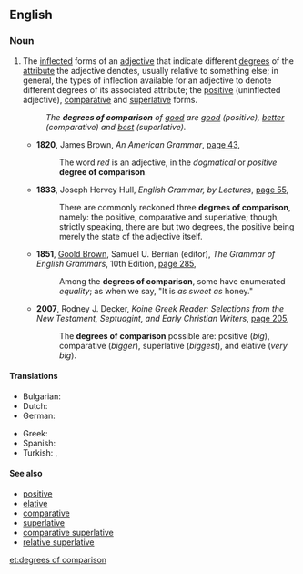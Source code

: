 ==English==
{{wikipedia|Comparison (grammar)}}
{{rfc}}
===Noun===
{{en-plural noun|head=[[degree]]s of [[comparison]]|sg=degree of comparison}}

# {{context|linguistics|grammar|lang=en}} The [[inflected]] forms of an [[adjective]] that indicate different [[degree]]s of the [[attribute]] the adjective denotes, usually relative to something else; in general, the types of inflection available for an adjective to denote different degrees of its associated attribute; the [[positive#Noun|positive]] (uninflected adjective), [[comparative#Noun|comparative]] and [[superlative#Noun|superlative]] forms.
#: ''The '''degrees of comparison''' of [[good]] are [[good]] (positive), [[better]] (comparative) and [[best]] (superlative).''
#* '''1820''', James Brown, ''An American Grammar'', [http://books.google.com.au/books?id=Y5Y_AAAAYAAJ&pg=PA43&dq=%22degree%7Cdegrees+of+comparison%22&hl=en&sa=X&ei=-3MxUs_QC4rBkgWz_YGwBQ&redir_esc=y#v=onepage&q=%22degree%7Cdegrees%20of%20comparison%22&f=false page 43],
#*: The word ''red'' is an adjective, in the ''dogmatical'' or ''positive'' '''degree of comparison'''.
#* '''1833''', Joseph Hervey Hull, ''English Grammar, by Lectures'', [http://books.google.com.au/books?id=J2oVAQAAMAAJ&pg=PA55&dq=%22degree%7Cdegrees+of+comparison%22&hl=en&sa=X&ei=-3MxUs_QC4rBkgWz_YGwBQ&redir_esc=y#v=onepage&q=%22degree%7Cdegrees%20of%20comparison%22&f=false page 55],
#*: There are commonly reckoned three '''degrees of comparison''', namely: the positive, comparative and superlative; though, strictly speaking, there are but two degrees, the positive being merely the state of the adjective itself.
#* '''1851''', [[w:Goold Brown|Goold Brown]], Samuel U. Berrian (editor), ''The Grammar of English Grammars'', 10th Edition, [http://books.google.com.au/books?id=q4gSAAAAIAAJ&pg=PA285&dq=%22degree%7Cdegrees+of+comparison%22&hl=en&sa=X&ei=-3MxUs_QC4rBkgWz_YGwBQ&redir_esc=y#v=onepage&q=%22degree%7Cdegrees%20of%20comparison%22&f=false page 285],
#*: Among the '''degrees of comparison''', some have enumerated ''equality''; as when we say, "It is ''as sweet as'' honey."
#* '''2007''', Rodney J. Decker, ''Koine Greek Reader: Selections from the New Testament, Septuagint, and Early Christian Writers'', [http://books.google.com.au/books?id=lSSIqvEHSvUC&pg=PA205&dq=%22degree%7Cdegrees+of+comparison%22&hl=en&sa=X&ei=-3MxUs_QC4rBkgWz_YGwBQ&redir_esc=y#v=onepage&q=%22degree%7Cdegrees%20of%20comparison%22&f=false page 205],
#*: The '''degrees of comparison''' possible are: positive (''big''), comparative (''bigger''), superlative (''biggest''), and elative (''very big'').

====Translations====
{{trans-top|flexion of adjectives that indicates it is more or entirely like the adjective describes}}
* Bulgarian: {{t-|bg|степени за сравнение|p}}
* Dutch: {{t-|nl|trappen van vergelijking|m-p}}
* German: {{t-|de|Steigerungsstufe|f-p}}
{{trans-mid}}
* Greek: {{t-|el|βαθμοί του επιθέτου|m-p}}
* Spanish: {{t-|es|grados de comparación|m-p}}
* Turkish: {{t+|tr|karşılaştırma derecesi}}, {{t-|tr|karşılaştırma dereceleri|p}}
{{trans-bottom}}

====See also====
* [[positive]]
* [[elative]]
* [[comparative]]
* [[superlative]]
* [[comparative superlative]]
* [[relative superlative]]

[[et:degrees of comparison]]